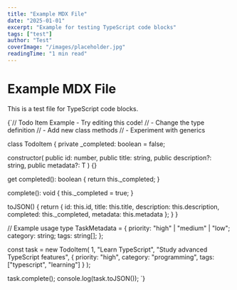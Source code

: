 ```yaml
---
title: "Example MDX File"
date: "2025-01-01"
excerpt: "Example for testing TypeScript code blocks"
tags: ["test"]
author: "Test"
coverImage: "/images/placeholder.jpg"
readingTime: "1 min read"
---
```


# Example MDX File

This is a test file for TypeScript code blocks.

<TSCodeBlock filename="todo-example.ts" editable={true} height="350px" id="fixed-todo-example">
{`// Todo Item Example - Try editing this code!
// - Change the type definition
// - Add new class methods
// - Experiment with generics

class TodoItem<T> {
private \_completed: boolean = false;

constructor(
public id: number,
public title: string,
public description?: string,
public metadata?: T
) {}

get completed(): boolean {
return this.\_completed;
}

complete(): void {
this.\_completed = true;
}

toJSON() {
return {
id: this.id,
title: this.title,
description: this.description,
completed: this.\_completed,
metadata: this.metadata
};
}
}

// Example usage
type TaskMetadata = {
priority: "high" | "medium" | "low";
category: string;
tags: string[];
};

const task = new TodoItem<TaskMetadata>(
1,
"Learn TypeScript",
"Study advanced TypeScript features",
{
priority: "high",
category: "programming",
tags: ["typescript", "learning"]
}
);

task.complete();
console.log(task.toJSON());
`}

</TSCodeBlock>
